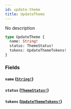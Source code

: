 ```yaml
---
id: update-theme
title: UpdateTheme
---
```


No description

```graphql
type UpdateTheme {
  name: String!
  status: ThemeStatus!
  tokens: UpdateThemeTokens!
}
```

### Fields

#### `name` ([`String!`](/docs/graphql/scalars/string))

#### `status` ([`ThemeStatus!`](/docs/graphql/enums/theme-status))

#### `tokens` ([`UpdateThemeTokens!`](/docs/graphql/inputs/update-theme-tokens))
